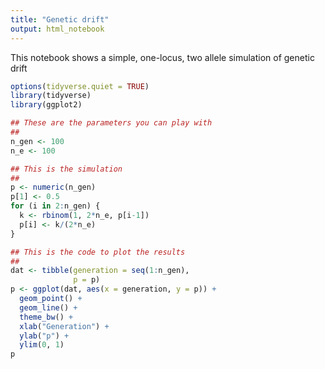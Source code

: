 ```yaml
---
title: "Genetic drift"
output: html_notebook
---
```


This notebook shows a simple, one-locus, two allele simulation of genetic drift 

```r
options(tidyverse.quiet = TRUE)
library(tidyverse)
library(ggplot2)

## These are the parameters you can play with
##
n_gen <- 100
n_e <- 100

## This is the simulation
##
p <- numeric(n_gen)
p[1] <- 0.5
for (i in 2:n_gen) {
  k <- rbinom(1, 2*n_e, p[i-1])
  p[i] <- k/(2*n_e)
}

## This is the code to plot the results
##
dat <- tibble(generation = seq(1:n_gen),
              p = p)
p <- ggplot(dat, aes(x = generation, y = p)) +
  geom_point() +
  geom_line() +
  theme_bw() +
  xlab("Generation") +
  ylab("p") +
  ylim(0, 1)
p
```


